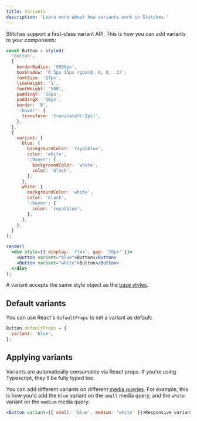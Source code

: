 ```yaml
---
title: Variants
description: 'Learn more about how variants work in Stitches.'
---
```


Stitches support a first-class variant API. This is how you can add variants to your components:

```jsx live manual
const Button = styled(
  'button',
  {
    borderRadius: '9999px',
    boxShadow: '0 5px 15px rgba(0, 0, 0, .3)',
    fontSize: '17px',
    lineHeight: '1',
    fontWeight: '500',
    paddingY: '12px',
    paddingX: '16px',
    border: '0',
    ':hover': {
      transform: 'translateY(-2px)',
    },
  },
  {
    variant: {
      blue: {
        backgroundColor: 'royalblue',
        color: 'white',
        ':hover': {
          backgroundColor: 'white',
          color: 'black',
        },
      },
      white: {
        backgroundColor: 'white',
        color: 'black',
        ':hover': {
          color: 'royalblue',
        },
      },
    },
  }
);

render(
  <div style={{ display: 'flex', gap: '20px' }}>
    <Button variant="blue">Button</Button>
    <Button variant="white">Button</Button>
  </div>
);
```

A variant accepts the same style object as the [base styles](/docs/base-styles).

## Default variants

You can use React's `defaultProps` to set a variant as default:

```jsx
Button.defaultProps = {
  variant: 'blue',
};
```

## Applying variants

Variants are automatically consumable via React props. If you're using Typescript, they'll be fully typed too.

You can add different variants on different [media queries](/docs/screens). For example, this is how you'd add the `blue` variant on the `small` media query, and the `white` variant on the `medium` media query:

```jsx
<Button variant={{ small: 'blue', medium: 'white' }}>Responsive variant</Button>
```
